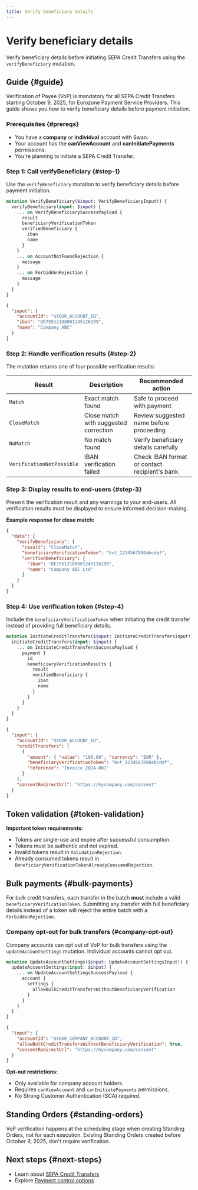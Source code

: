 ```yaml
---
title: Verify beneficiary details
---
```



# Verify beneficiary details

Verify beneficiary details before initiating SEPA Credit Transfers using the `verifyBeneficiary` mutation.

## Guide {#guide}

Verification of Payee (VoP) is mandatory for all SEPA Credit Transfers starting October 9, 2025, for Eurozone Payment Service Providers. This guide shows you how to verify beneficiary details before payment initiation.

### Prerequisites {#prereqs}

- You have a **company** or **individual** account with Swan.
- Your account has the **canViewAccount** and **canInitiatePayments** permissions.
- You're planning to initiate a SEPA Credit Transfer.

### Step 1: Call verifyBeneficiary {#step-1}

Use the `verifyBeneficiary` mutation to verify beneficiary details before payment initiation.

```graphql title="Mutation" {4-6}
mutation VerifyBeneficiary($input: VerifyBeneficiaryInput!) {
  verifyBeneficiary(input: $input) {
    ... on VerifyBeneficiarySuccessPayload {
      result
      beneficiaryVerificationToken
      verifiedBeneficiary {
        iban
        name
      }
    }
    ... on AccountNotFoundRejection {
      message
    }
    ... on ForbiddenRejection {
      message
    }
  }
}
```

```json title="Variables"
{
  "input": {
    "accountId": "$YOUR_ACCOUNT_ID",
    "iban": "DE75512108001245126199",
    "name": "Company ABC"
  }
}
```

### Step 2: Handle verification results {#step-2}

The mutation returns one of four possible verification results:

| Result | Description | Recommended action |
| --- | --- | --- |
| `Match` | Exact match found | Safe to proceed with payment |
| `CloseMatch` | Close match with suggested correction | Review suggested name before proceeding |
| `NoMatch` | No match found | Verify beneficiary details carefully |
| `VerificationNotPossible` | IBAN verification failed | Check IBAN format or contact recipient's bank |

### Step 3: Display results to end-users {#step-3}

Present the verification result and any warnings to your end-users. All verification results must be displayed to ensure informed decision-making.

**Example response for close match:**

```json title="Response"
{
  "data": {
    "verifyBeneficiary": {
      "result": "CloseMatch",
      "beneficiaryVerificationToken": "bvt_1234567890abcdef",
      "verifiedBeneficiary": {
        "iban": "DE75512108001245126199",
        "name": "Company ABC Ltd"
      }
    }
  }
}
```

### Step 4: Use verification token {#step-4}

Include the `beneficiaryVerificationToken` when initiating the credit transfer instead of providing full beneficiary details.

```graphql title="Mutation" {6}
mutation InitiateCreditTransfers($input: InitiateCreditTransfersInput!) {
  initiateCreditTransfers(input: $input) {
    ... on InitiateCreditTransfersSuccessPayload {
      payment {
        id
        beneficiaryVerificationResults {
          result
          verifiedBeneficiary {
            iban
            name
          }
        }
      }
    }
  }
}
```

```json title="Variables" {7}
{
  "input": {
    "accountId": "$YOUR_ACCOUNT_ID",
    "creditTransfers": [
      {
        "amount": { "value": "100.00", "currency": "EUR" },
        "beneficiaryVerificationToken": "bvt_1234567890abcdef",
        "reference": "Invoice 2024-001"
      }
    ],
    "consentRedirectUrl": "https://mycompany.com/consent"
  }
}
```

## Token validation {#token-validation}

**Important token requirements:**

- Tokens are single-use and expire after successful consumption.
- Tokens must be authentic and not expired.
- Invalid tokens result in `ValidationRejection`.
- Already consumed tokens result in `BeneficiaryVerificationTokenAlreadyConsumedRejection`.

## Bulk payments {#bulk-payments}

For bulk credit transfers, each transfer in the batch **must** include a valid `beneficiaryVerificationToken`. Submitting any transfer with full beneficiary details instead of a token will reject the entire batch with a `ForbiddenRejection`.

### Company opt-out for bulk transfers {#company-opt-out}

Company accounts can opt out of VoP for bulk transfers using the `updateAccountSettings` mutation. Individual accounts cannot opt out.

```graphql title="Mutation"
mutation UpdateAccountSettings($input: UpdateAccountSettingsInput!) {
  updateAccountSettings(input: $input) {
    ... on UpdateAccountSettingsSuccessPayload {
      account {
        settings {
          allowBulkCreditTransfersWithoutBeneficiaryVerification
        }
      }
    }
  }
}
```

```json title="Variables"
{
  "input": {
    "accountId": "$YOUR_COMPANY_ACCOUNT_ID",
    "allowBulkCreditTransfersWithoutBeneficiaryVerification": true,
    "consentRedirectUrl": "https://mycompany.com/consent"
  }
}
```

**Opt-out restrictions:**

- Only available for company account holders.
- Requires `canViewAccount` and `canInitiatePayments` permissions.
- No Strong Customer Authentication (SCA) required.

## Standing Orders {#standing-orders}

VoP verification happens at the scheduling stage when creating Standing Orders, not for each execution. Existing Standing Orders created before October 9, 2025, don't require verification.

## Next steps {#next-steps}

- Learn about [SEPA Credit Transfers](/docs/topics/payments/credit-transfers/sepa)
- Explore [Payment control options](/docs/developers/using-api/payment-control)